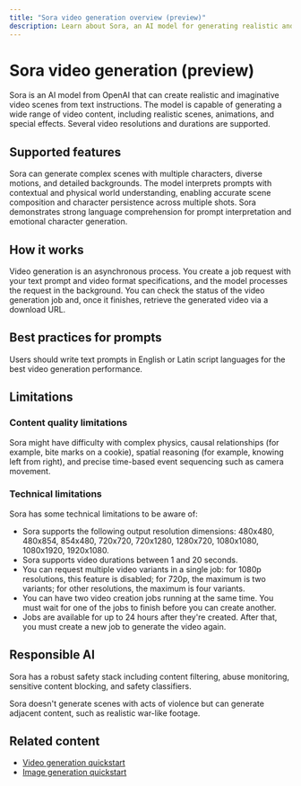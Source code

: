 ```yaml
---
title: "Sora video generation overview (preview)"
description: Learn about Sora, an AI model for generating realistic and imaginative video scenes from text instructions, including safety, limitations, and supported features.
---
```


# Sora video generation (preview)

Sora is an AI model from OpenAI that can create realistic and imaginative video scenes from text instructions. The model is capable of generating a wide range of video content, including realistic scenes, animations, and special effects. Several video resolutions and durations are supported.

## Supported features

Sora can generate complex scenes with multiple characters, diverse motions, and detailed backgrounds. The model interprets prompts with contextual and physical world understanding, enabling accurate scene composition and character persistence across multiple shots. Sora demonstrates strong language comprehension for prompt interpretation and emotional character generation. 

## How it works

Video generation is an asynchronous process. You create a job request with your text prompt and video format specifications, and the model processes the request in the background. You can check the status of the video generation job and, once it finishes, retrieve the generated video via a download URL.

## Best practices for prompts

Users should write text prompts in English or Latin script languages for the best video generation performance.  


## Limitations

### Content quality limitations

Sora might have difficulty with complex physics, causal relationships (for example, bite marks on a cookie), spatial reasoning (for example, knowing left from right), and precise time-based event sequencing such as camera movement.

### Technical limitations

Sora has some technical limitations to be aware of:

- Sora supports the following output resolution dimensions: 
480x480, 480x854, 854x480, 720x720, 720x1280, 1280x720, 1080x1080, 1080x1920, 1920x1080.
- Sora supports video durations between 1 and 20 seconds.
- You can request multiple video variants in a single job: for 1080p resolutions, this feature is disabled; for 720p, the maximum is two variants; for other resolutions, the maximum is four variants.
- You can have two video creation jobs running at the same time. You must wait for one of the jobs to finish before you can create another.
- Jobs are available for up to 24 hours after they're created. After that, you must create a new job to generate the video again.

## Responsible AI

Sora has a robust safety stack including content filtering, abuse monitoring, sensitive content blocking, and safety classifiers.

Sora doesn't generate scenes with acts of violence but can generate adjacent content, such as realistic war-like footage.

## Related content
- [Video generation quickstart](../video-generation-quickstart)
- [Image generation quickstart](../dall-e-quickstart)
